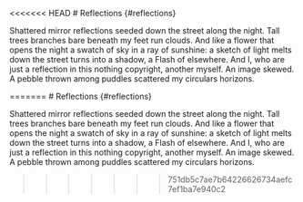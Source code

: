 <<<<<<< HEAD
# Reflections {#reflections}


Shattered mirror reflections 
seeded down the street along the night.
Tall trees branches bare
beneath my feet run clouds.
And like a flower that opens the night
a swatch of sky in a ray of sunshine:
a sketch of light melts down the street
turns into a shadow, a Flash
of elsewhere. And I, who are just a reflection
in this nothing copyright, another
myself. An image skewed.
A pebble thrown among puddles scattered
my circulars horizons.


=======
# Reflections {#reflections}


Shattered mirror reflections 
seeded down the street along the night.
Tall trees branches bare
beneath my feet run clouds.
And like a flower that opens the night
a swatch of sky in a ray of sunshine:
a sketch of light melts down the street
turns into a shadow, a Flash
of elsewhere. And I, who are just a reflection
in this nothing copyright, another
myself. An image skewed.
A pebble thrown among puddles scattered
my circulars horizons.


>>>>>>> 751db5c7ae7b64226626734aefc7ef1ba7e940c2
